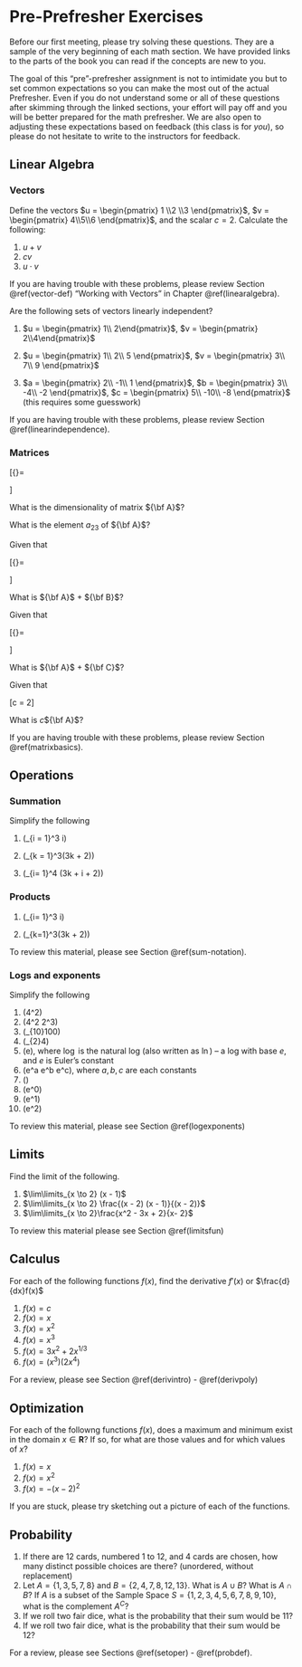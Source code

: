 # Pre-Prefresher Exercises {.unnumbered}


Before our first meeting, please try solving these questions. They are a sample of the very beginning of each math section. We have provided links to the parts of the book you can read if the concepts are new to you. 

The goal of this "pre"-prefresher assignment is not to intimidate you but to set common expectations so you can make the most out of the actual Prefresher. Even if you do not understand some or all of these questions after skimming through the linked sections, your effort will pay off and you will be better prepared for the math prefresher. We are also open to adjusting these expectations based on feedback (this class is for _you_), so please do not hesitate to write to the instructors for feedback. 



## Linear Algebra {.unnumbered}

### Vectors {.unnumbered}

Define the vectors $u = \begin{pmatrix} 1 \\2 \\3 \end{pmatrix}$, $v = \begin{pmatrix} 4\\5\\6 \end{pmatrix}$, and the scalar $c = 2$. Calculate the following:

1. $u + v$
2. $cv$
3. $u \cdot v$

If you are having trouble with these problems, please review Section \@ref(vector-def) "Working with Vectors" in Chapter \@ref(linearalgebra). 


Are the following sets of vectors linearly independent?

1. $u = \begin{pmatrix} 1\\ 2\end{pmatrix}$, $v = \begin{pmatrix} 2\\4\end{pmatrix}$


2. $u = \begin{pmatrix} 1\\ 2\\ 5 \end{pmatrix}$, $v = \begin{pmatrix} 3\\ 7\\ 9 \end{pmatrix}$


3. $a = \begin{pmatrix} 2\\ -1\\ 1 \end{pmatrix}$, $b = \begin{pmatrix} 3\\ -4\\ -2 \end{pmatrix}$, $c = \begin{pmatrix} 5\\ -10\\ -8 \end{pmatrix}$ (this requires some guesswork)


If you are having trouble with these problems, please review Section \@ref(linearindependence). 


### Matrices {.unnumbered}

\[{\bf A}=\begin{pmatrix}
			7 & 5 & 1 \\
			11 & 9 & 3 \\ 
			2 & 14 & 21 \\ 
			4 & 1 & 5
		\end{pmatrix}\]
		
		
What is the dimensionality of matrix ${\bf A}$?

What is the element $a_{23}$ of ${\bf A}$?

Given that 
		
\[{\bf B}=\begin{pmatrix}
			1 & 2 & 8 \\
			3 & 9 & 11 \\ 
			4 & 7 & 5 \\ 
			5 & 1 & 9
		\end{pmatrix}\]
		
What is ${\bf A}$ + ${\bf B}$?


Given that 
		
\[{\bf C}=\begin{pmatrix}
			1 & 2 & 8 \\
			3 & 9 & 11 \\ 
			4 & 7 & 5 \\ 
		\end{pmatrix}\]
		
What is ${\bf A}$ + ${\bf C}$?



Given that 

\[c = 2\]

What is $c$${\bf A}$?

If you are having trouble with these problems, please review Section \@ref(matrixbasics). 



## Operations {.unnumbered}

### Summation {.unnumbered}

Simplify the following

1. \(\sum\limits_{i = 1}^3 i\)

2. \(\sum\limits_{k = 1}^3(3k + 2)\)

3. \(\sum\limits_{i= 1}^4 (3k + i + 2)\)


### Products {.unnumbered}

1. \(\prod\limits_{i= 1}^3 i\)

2. \(\prod\limits_{k=1}^3(3k + 2)\)


To review this material, please see Section \@ref(sum-notation).


### Logs and exponents {.unnumbered}

Simplify the following

1.  \(4^2\)
2.  \(4^2 2^3\)
3.  \(\log_{10}100\)
4.  \(\log_{2}4\)
5.  \(\log e\), where $\log$ is the natural log (also written as $\ln$) -- a log with base $e$, and $e$ is Euler's constant
6.  \(e^a e^b e^c\), where $a, b, c$ are each constants
7.  \(\log 0\)
8.  \(e^0\)
9.  \(e^1\)
10. \(\log e^2\)

To review this material, please see Section \@ref(logexponents)



## Limits {.unnumbered}

Find the limit of the following.

1. $\lim\limits_{x \to 2} (x - 1)$
2. $\lim\limits_{x \to 2} \frac{(x - 2) (x - 1)}{(x - 2)}$
3. $\lim\limits_{x \to 2}\frac{x^2 - 3x + 2}{x- 2}$

To review this material please see Section \@ref(limitsfun)


## Calculus {.unnumbered}

For each of the following functions $f(x)$, find the derivative $f'(x)$ or $\frac{d}{dx}f(x)$

1. $f(x)=c$
2. $f(x)=x$
3. $f(x)=x^2$
4. $f(x)=x^3$
5. $f(x)=3x^2+2x^{1/3}$
6. $f(x)=(x^3)(2x^4)$

For a review, please see Section \@ref(derivintro) - \@ref(derivpoly)

## Optimization {.unnumbered}

For each of the followng functions $f(x)$, does a maximum and minimum exist in the domain $x \in \mathbf{R}$? If so, for what are those values and for which values of $x$?

1. $f(x) = x$
2. $f(x) = x^2$
3. $f(x) = -(x  - 2)^2$

If you are stuck, please try sketching out a picture of each of the functions.
	

## Probability {.unnumbered}

1. If there are 12 cards, numbered 1 to 12, and 4 cards are chosen, how many distinct possible choices are there? (unordered, without replacement)
2. Let $A = \{1,3,5,7,8\}$ and $B = \{2,4,7,8,12,13\}$. What is $A \cup B$? What is $A \cap B$? If $A$ is a subset of the Sample Space $S = \{1,2,3,4,5,6,7,8,9,10\}$, what is the complement $A^C$? 
3. If we roll two fair dice, what is the probability that their sum would be 11?
4. If we roll two fair dice, what is the probability that their sum would be 12?


For a review, please see Sections \@ref(setoper) - \@ref(probdef).

